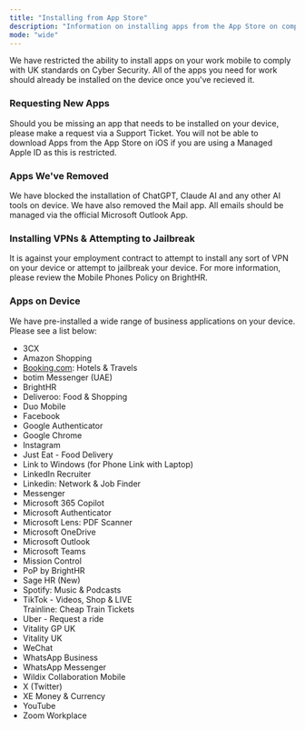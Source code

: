 ```yaml
---
title: "Installing from App Store"
description: "Information on installing apps from the App Store on company owned iOS Devices"
mode: "wide"
---
```


<Warning>
  We have restricted the ability to install apps on your work mobile to comply with UK standards on Cyber Security. All of the apps you need for work should already be installed on the device once you've recieved it.
</Warning>


### Requesting New Apps

Should you be missing an app that needs to be installed on your device, please make a request via a Support Ticket. You will not be able to download Apps from the App Store on iOS if you are using a Managed Apple ID as this is restricted.

### Apps We've Removed

We have blocked the installation of ChatGPT, Claude AI and any other AI tools on device. We have also removed the Mail app. All emails should be managed via the official Microsoft Outlook App.

### Installing VPNs & Attempting to Jailbreak

It is against your employment contract to attempt to install any sort of VPN on your device or attempt to jailbreak your device. For more information, please review the Mobile Phones Policy on BrightHR.

### Apps on Device

We have pre-installed a wide range of business applications on your device. Please see a list below:

- 3CX
- Amazon Shopping
- [Booking.com](http://Booking.com): Hotels & Travels
- botim Messenger (UAE)
- BrightHR
- Deliveroo: Food & Shopping
- Duo Mobile
- Facebook
- Google Authenticator
- Google Chrome
- Instagram
- Just Eat - Food Delivery
- Link to Windows (for Phone Link with Laptop)
- LinkedIn Recruiter
- Linkedin: Network & Job Finder
- Messenger
- Microsoft 365 Copilot
- Microsoft Authenticator
- Microsoft Lens: PDF Scanner
- Microsoft OneDrive
- Microsoft Outlook
- Microsoft Teams
- Mission Control
- PoP by BrightHR
- Sage HR (New)
- Spotify: Music & Podcasts
- TikTok - Videos, Shop & LIVE\
  Trainline: Cheap Train Tickets
- Uber - Request a ride
- Vitality GP UK
- Vitality UK
- WeChat
- WhatsApp Business
- WhatsApp Messenger
- Wildix Collaboration Mobile
- X (Twitter)
- XE Money & Currency
- YouTube
- Zoom Workplace